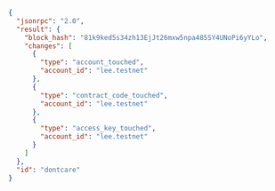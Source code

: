 ```json
{
  "jsonrpc": "2.0",
  "result": {
    "block_hash": "81k9ked5s34zh13EjJt26mxw5npa485SY4UNoPi6yYLo",
    "changes": [
      {
        "type": "account_touched",
        "account_id": "lee.testnet"
      },
      {
        "type": "contract_code_touched",
        "account_id": "lee.testnet"
      },
      {
        "type": "access_key_touched",
        "account_id": "lee.testnet"
      }
    ]
  },
  "id": "dontcare"
}
```
